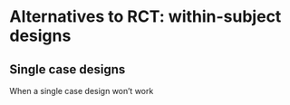 #	Alternatives to RCT: within-subject designs

## Single case designs
When a single case design won't work
